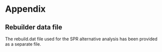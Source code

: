 \clearpage
# Appendix

## Rebuilder data file{#append_a}

The rebuild.dat file used for the SPR alternative analysis has been provided as a separate file.